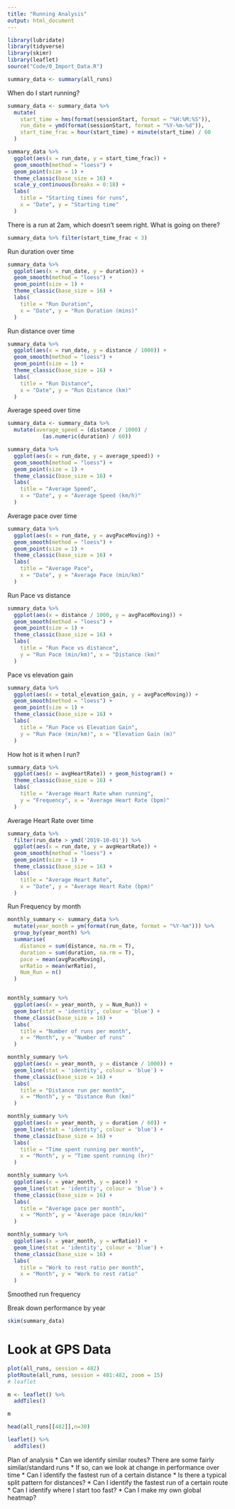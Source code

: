 ```yaml
---
title: "Running Analysis"
output: html_document
---
```


```r
library(lubridate)
library(tidyverse)
library(skimr)
library(leaflet)
source("Code/0_Import_Data.R")
```

```r
summary_data <- summary(all_runs)
```


When do I start running?

```r
summary_data <- summary_data %>%
  mutate(
    start_time = hms(format(sessionStart, format = "%H:%M:%S")),
    run_date = ymd(format(sessionStart, format = "%Y-%m-%d")),
    start_time_frac = hour(start_time) + minute(start_time) / 60
  )

summary_data %>%
  ggplot(aes(x = run_date, y = start_time_frac)) +
  geom_smooth(method = "loess") +
  geom_point(size = 1) +
  theme_classic(base_size = 16) +
  scale_y_continuous(breaks = 0:18) +
  labs(
    title = "Starting times for runs",
    x = "Date", y = "Starting time"
  )
```
There is a run at 2am, which doesn't seem right. What is going on there?

```r
summary_data %>% filter(start_time_frac < 3)
```



Run duration over time

```r
summary_data %>%
  ggplot(aes(x = run_date, y = duration)) +
  geom_smooth(method = "loess") +
  geom_point(size = 1) +
  theme_classic(base_size = 16) +
  labs(
    title = "Run Duration",
    x = "Date", y = "Run Duration (mins)"
  )
```

Run distance over time

```r
summary_data %>%
  ggplot(aes(x = run_date, y = distance / 1000)) +
  geom_smooth(method = "loess") +
  geom_point(size = 1) +
  theme_classic(base_size = 16) +
  labs(
    title = "Run Distance",
    x = "Date", y = "Run Distance (km)"
  )
```

Average speed over time 

```r
summary_data <- summary_data %>%
  mutate(average_speed = (distance / 1000) / 
           (as.numeric(duration) / 60))

summary_data %>%
  ggplot(aes(x = run_date, y = average_speed)) +
  geom_smooth(method = "loess") +
  geom_point(size = 1) +
  theme_classic(base_size = 16) +
  labs(
    title = "Average Speed",
    x = "Date", y = "Average Speed (km/h)"
  )
```

Average pace over time 

```r
summary_data %>%
  ggplot(aes(x = run_date, y = avgPaceMoving)) +
  geom_smooth(method = "loess") +
  geom_point(size = 1) +
  theme_classic(base_size = 16) +
  labs(
    title = "Average Pace",
    x = "Date", y = "Average Pace (min/km)"
  )
```

Run Pace vs distance

```r
summary_data %>%
  ggplot(aes(x = distance / 1000, y = avgPaceMoving)) +
  geom_smooth(method = "loess") +
  geom_point(size = 1) +
  theme_classic(base_size = 16) +
  labs(
    title = "Run Pace vs distance",
    y = "Run Pace (min/km)", x = "Distance (km)"
  )
```

Pace vs elevation gain

```r
summary_data %>%
  ggplot(aes(x = total_elevation_gain, y = avgPaceMoving)) +
  geom_smooth(method = "loess") +
  geom_point(size = 1) +
  theme_classic(base_size = 16) +
  labs(
    title = "Run Pace vs Elevation Gain",
    y = "Run Pace (min/km)", x = "Elevation Gain (m)"
  )
```

How hot is it when I run?

```r
summary_data %>% 
  ggplot(aes(x = avgHeartRate)) + geom_histogram() +
  theme_classic(base_size = 16) +
  labs(
    title = "Average Heart Rate when running",
    y = "Frequency", x = "Average Heart Rate (bpm)"
  )
```
Average Heart Rate over time 

```r
summary_data %>%
  filter(run_date > ymd('2019-10-01')) %>% 
  ggplot(aes(x = run_date, y = avgHeartRate)) +
  geom_smooth(method = "loess") +
  geom_point(size = 1) +
  theme_classic(base_size = 16) +
  labs(
    title = "Average Heart Rate",
    x = "Date", y = "Average Heart Rate (bpm)"
  )
```

Run Frequency by month

```r
monthly_summary <- summary_data %>% 
  mutate(year_month = ym(format(run_date, format = "%Y-%m"))) %>% 
  group_by(year_month) %>% 
  summarise(
    distance = sum(distance, na.rm = T),
    duration = sum(duration, na.rm = T),
    pace = mean(avgPaceMoving),
    wrRatio = mean(wrRatio),
    Num_Run = n()
  )


monthly_summary %>% 
  ggplot(aes(x = year_month, y = Num_Run)) +
  geom_bar(stat = 'identity', colour = 'blue') +
  theme_classic(base_size = 16) +
  labs(
    title = "Number of runs per month",
    x = "Month", y = "Number of runs"
  )

monthly_summary %>% 
  ggplot(aes(x = year_month, y = distance / 1000)) + 
  geom_line(stat = 'identity', colour = 'blue') +
  theme_classic(base_size = 16) +
  labs(
    title = "Distance run per month",
    x = "Month", y = "Distance Run (km)"
  )

monthly_summary %>% 
  ggplot(aes(x = year_month, y = duration / 60)) + 
  geom_line(stat = 'identity', colour = 'blue') +
  theme_classic(base_size = 16) +
  labs(
    title = "Time spent running per month",
    x = "Month", y = "Time spent running (hr)"
  )

monthly_summary %>% 
  ggplot(aes(x = year_month, y = pace)) + 
  geom_line(stat = 'identity', colour = 'blue') +
  theme_classic(base_size = 16) +
  labs(
    title = "Average pace per month",
    x = "Month", y = "Average pace (min/km)"
  )

monthly_summary %>% 
  ggplot(aes(x = year_month, y = wrRatio)) + 
  geom_line(stat = 'identity', colour = 'blue') +
  theme_classic(base_size = 16) +
  labs(
    title = "Work to rest ratio per month",
    x = "Month", y = "Work to rest ratio"
  )
```


Smoothed run frequency

Break down performance by year


```r
skim(summary_data)
```

# Look at GPS Data


```r
plot(all_runs, session = 482)
plotRoute(all_runs, session = 481:482, zoom = 15)
# leaflet
```

```r
m <- leaflet() %>%
  addTiles()

m
```

```r
head(all_runs[[482]],n=30)
```

```r
leaflet() %>% 
  addTiles()
```


Plan of analysis
* Can we identify similar routes? There are some fairly similar/standard runs
 * If so, can we look at change in performance over time
* Can I identify the fastest run of a certain distance
  * Is there a typical split pattern for distances?
* Can I identify the fastest run of a certain route
* Can I identify where I start too fast?
* Can I make my own global heatmap?
